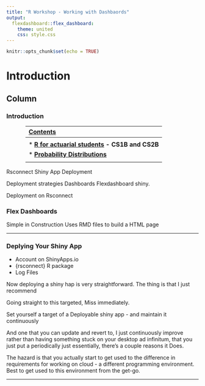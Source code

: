 ```yaml
---
title: "R Workshop - Working with Dashbaords"
output: 
  flexdashboard::flex_dashboard:
    theme: united
    css: style.css
---
```


```r
knitr::opts_chunk$set(echo = TRUE)

```

Introduction
==================================
Column {.tabset}
--------------------

### Introduction 



<div style="margin-left: auto;
            margin-right: auto;
            width: 80%">
            
|  <b> <strong><u>Contents</u> </strong></b>       |   
|:------------------|
|   |    
| * <b> <strong><a href="actuarialexams.html">R for actuarial students</a>  -  CS1B and CS2B </strong></b>|        
| * <b> <strong><a href="distributions.html">Probability Distributions</a> </strong></b>|        
|   | 
</div>

Rsconnect
Shiny App
Deployment

Deployment strategies
Dashboards
Flexdashboard
shiny.

Deployment on Rsconnect


### Flex Dashboards

Simple in Construction
Uses RMD files to build a HTML page

--------------------------------

### Deplying Your Shiny App

* Account on ShinyApps.io
* {rsconnect} R package
* Log Files


Now deploying a shiny hap is very straightforward. The thing is that I just recommend

Going straight to this targeted, Miss immediately. 

Set yourself a target of a Deployable shiny app - and maintain it continuously
 
And one that you can update and revert to, I just continuously improve rather than having something stuck on your desktop ad infinitum, that you just put a periodically just essentially, there's a couple reasons it Does.

The hazard is that you actually start to get used to the difference in requirements for working on cloud - a different programming environment. 
Best to get used to this environment from the get-go.




---------------------------------------

